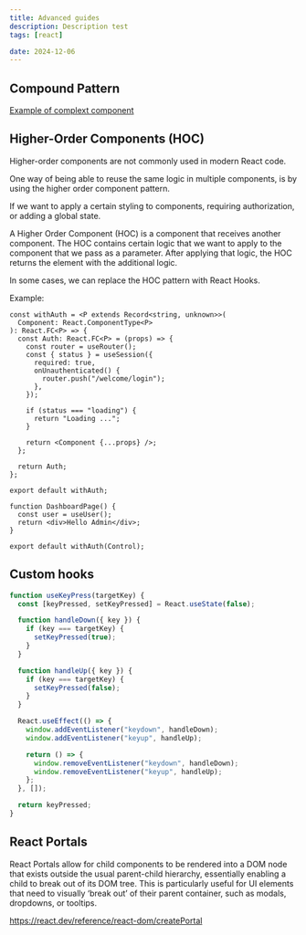 ```yaml
---
title: Advanced guides
description: Description test
tags: [react]

date: 2024-12-06
---
```


## Compound Pattern

<a href="/docs/react/context-hooks#example-complext-component">
  Example of complext component
</a>

## Higher-Order Components (HOC)

<Callout type="danger">
  Higher-order components are not commonly used in modern React code.
</Callout>

One way of being able to reuse the same logic in multiple components, is by using the higher order component pattern.

If we want to apply a certain styling to components, requiring authorization, or adding a global state.

A Higher Order Component (HOC) is a component that receives another component. The HOC contains certain logic that we want to apply to the component that we pass as a parameter. After applying that logic, the HOC returns the element with the additional logic.

In some cases, we can replace the HOC pattern with React Hooks.

Example:

```tsx title="withAuth.tsx"
const withAuth = <P extends Record<string, unknown>>(
  Component: React.ComponentType<P>
): React.FC<P> => {
  const Auth: React.FC<P> = (props) => {
    const router = useRouter();
    const { status } = useSession({
      required: true,
      onUnauthenticated() {
        router.push("/welcome/login");
      },
    });

    if (status === "loading") {
      return "Loading ...";
    }

    return <Component {...props} />;
  };

  return Auth;
};

export default withAuth;
```

```tsx title="dashboard.tsx"
function DashboardPage() {
  const user = useUser();
  return <div>Hello Admin</div>;
}

export default withAuth(Control);
```

## Custom hooks

```jsx
function useKeyPress(targetKey) {
  const [keyPressed, setKeyPressed] = React.useState(false);

  function handleDown({ key }) {
    if (key === targetKey) {
      setKeyPressed(true);
    }
  }

  function handleUp({ key }) {
    if (key === targetKey) {
      setKeyPressed(false);
    }
  }

  React.useEffect(() => {
    window.addEventListener("keydown", handleDown);
    window.addEventListener("keyup", handleUp);

    return () => {
      window.removeEventListener("keydown", handleDown);
      window.removeEventListener("keyup", handleUp);
    };
  }, []);

  return keyPressed;
}
```

## React Portals

React Portals allow for child components to be rendered into a DOM node that exists outside the usual parent-child hierarchy, essentially enabling a child to break out of its DOM tree. This is particularly useful for UI elements that need to visually ‘break out’ of their parent container, such as modals, dropdowns, or tooltips.

https://react.dev/reference/react-dom/createPortal
